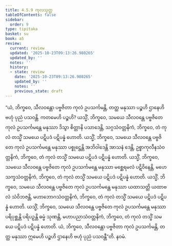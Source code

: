 ```yaml
---
title: 4.5.9 ကုလသုတ္တ
tableOfContents: false
sidebar:
  order: 9
type: tipitaka
basket: su
book: a5
review:
  current: review
  updated: '2025-10-23T09:13:26.980265'
  updated_by: ''
  notes: ''
  history:
  - state: review
    date: '2025-10-23T09:13:26.980265'
    updated_by: ''
    notes: ''
    previous_state: draft
---
```



<ReviewStatus review={frontmatter.review} showDetails={true} />

<HypothesisAnnotation frontmatter={frontmatter} />

<DynamicBreadcrumb />

<Division number="199" book="a5" e="ch" v="16" p="213">

<Paragraph number="1174" book="a5">
“ယံ, ဘိက္ခဝေ, သီလဝန္တော ပဗ္ဗဇိတာ ကုလံ ဥပသင်္ကမန္တိ, တတ္ထ မနုဿာ ပဉ္စဟိ ဌာနေဟိ ဗဟုံ ပုညံ ပသဝန္တိ. ကတမေဟိ ပဉ္စဟိ? ယသ္မိံ, ဘိက္ခဝေ, သမယေ သီလဝန္တေ ပဗ္ဗဇိတေ ကုလံ ဥပသင်္ကမန္တေ မနုဿာ ဒိသွာ စိတ္တာနိ ပသာဒေန္တိ, သဂ္ဂသံဝတ္တနိကံ, ဘိက္ခဝေ, တံ ကုလံ တသ္မိံ သမယေ ပဋိပဒံ ပဋိပန္နံ ဟောတိ.
</Paragraph>

<Paragraph number="1175" book="a5">
ယသ္မိံ, ဘိက္ခဝေ, သမယေ သီလဝန္တေ ပဗ္ဗဇိတေ ကုလံ ဥပသင်္ကမန္တေ မနုဿာ ပစ္စုဋ္ဌေန္တိ အဘိဝါဒေန္တိ အာသနံ ဒေန္တိ, ဥစ္စာကုလီနသံဝတ္တနိကံ, ဘိက္ခဝေ, တံ ကုလံ တသ္မိံ သမယေ ပဋိပဒံ ပဋိပန္နံ ဟောတိ.
</Paragraph>

<Paragraph number="1176" book="a5">
ယသ္မိံ, ဘိက္ခဝေ, သမယေ သီလဝန္တေ ပဗ္ဗဇိတေ ကုလံ ဥပသင်္ကမန္တေ မနုဿာ မစ္ဆေရမလံ ပဋိဝိနေန္တိ, မဟေသက္ခသံဝတ္တနိကံ, ဘိက္ခဝေ, တံ ကုလံ တသ္မိံ သမယေ ပဋိပဒံ ပဋိပန္နံ ဟောတိ.
</Paragraph>

<Paragraph number="1177" book="a5">
ယသ္မိံ, ဘိက္ခဝေ, သမယေ သီလဝန္တေ ပဗ္ဗဇိတေ ကုလံ ဥပသင်္ကမန္တေ မနုဿာ ယထာသတ္တိ ယထာဗလံ သံဝိဘဇန္တိ, မဟာဘောဂသံဝတ္တနိကံ, ဘိက္ခဝေ, တံ ကုလံ တသ္မိံ သမယေ ပဋိပဒံ ပဋိပန္နံ ဟောတိ.
</Paragraph>

<Paragraph number="1178" book="a5">
ယသ္မိံ, ဘိက္ခဝေ, သမယေ သီလဝန္တေ ပဗ္ဗဇိတေ ကုလံ ဥပသင်္ကမန္တေ မနုဿာ ပရိပုစ္ဆန္တိ ပရိပဉှန္တိ ဓမ္မံ သုဏန္တိ, မဟာပညာသံဝတ္တနိကံ, ဘိက္ခဝေ, တံ ကုလံ တသ္မိံ သမယေ ပဋိပဒံ ပဋိပန္နံ ဟောတိ. ယံ, ဘိက္ခဝေ, သီလဝန္တော ပဗ္ဗဇိတာ ကုလံ ဥပသင်္ကမန္တိ, တတ္ထ မနုဿာ ဣမေဟိ ပဉ္စဟိ ဌာနေဟိ ဗဟုံ ပုညံ ပသဝန္တီ”တိ.

</Paragraph>
</Division>

<Paragraph number="1179" type="center" book="a5">
နဝမံ.
</Paragraph>
